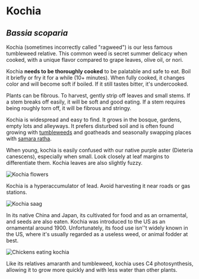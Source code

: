 # Kochia

## _Bassia scoparia_

Kochia (sometimes incorrectly called "ragweed") is our less famous tumbleweed relative. This common weed is secret summer delicacy when cooked, with a unique flavor compared to grape leaves, olive oil, or nori.

Kochia **needs to be thoroughly cooked** to be palatable and safe to eat. Boil it briefly or fry it for a while (10+ minutes). When fully cooked, it changes color and will become soft if boiled. If it still tastes bitter, it's undercooked.

Plants can be fibrous. To harvest, gently strip off leaves and small stems. If a stem breaks off easily, it will be soft and good eating. If a stem requires being roughly torn off, it will be fibrous and stringy.

Kochia is widespread and easy to find. It grows in the bosque, gardens, empty lots and alleyways. It prefers disturbed soil and is often found growing with [tumbleweeds](salsola) and goatheads and seasonally swapping places with [samara ratha](sisybrium).

When young, kochia is easily confused with our native purple aster (Dieteria canescens), especially when small. Look closely at leaf margins to differentiate them. Kochia leaves are also slightly fuzzy.

![Kochia flowers](/assets/bassia/img/stem.jpg "Those tiny flowers along kochia stems release wind-borne pollen, ensuring the plant's genetic diversity. Unfortunately, some human immune systems don't appreciate it!")

Kochia is a hyperaccumulator of lead. Avoid harvesting it near roads or gas stations.

![Kochia saag](/assets/bassia/img/saag.jpg "Kochia saag paneer, after boiling and blending.")

In its native China and Japan, its cultivated for food and as an ornamental, and seeds are also eaten. Kochia was introduced to the US as an ornamental around 1900. Unfortunately, its food use isn''t widely known in the US, where it's usually regarded as a useless weed, or animal fodder at best.

![Chickens eating kochia](/assets/bassia/img/chickens.jpg "Chickens go wild for kochia, perhaps because it is unusually high in protein")

Like its relatives amaranth and tumbleweed, kochia uses C4 photosynthesis, allowing it to grow more quickly and with less water than other plants.
